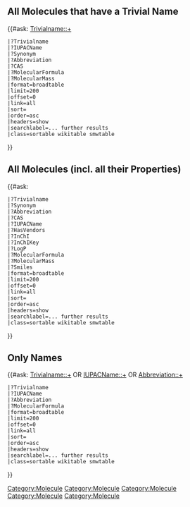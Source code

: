 == All Molecules that have a Trivial Name==
{{#ask: [[Category:Molecule]] [[Trivialname::+]]
 |?Trivialname
 |?IUPACName
 |?Synonym
 |?Abbreviation
 |?CAS
 |?MolecularFormula
 |?MolecularMass
 |format=broadtable
 |limit=200
 |offset=0
 |link=all
 |sort=
 |order=asc
 |headers=show
 |searchlabel=... further results
 |class=sortable wikitable smwtable
}}

== All Molecules (incl. all their Properties) ==
{{#ask: [[Category:Molecule]]
 |?Trivialname
 |?Synonym
 |?Abbreviation
 |?CAS
 |?IUPACName
 |?HasVendors
 |?InChI
 |?InChIKey
 |?LogP
 |?MolecularFormula
 |?MolecularMass
 |?Smiles
 |format=broadtable
 |limit=200
 |offset=0
 |link=all
 |sort=
 |order=asc
 |headers=show
 |searchlabel=... further results
 |class=sortable wikitable smwtable
}}

== Only Names ==
{{#ask: 
[[Category:Molecule]] [[Trivialname::+]]
OR
[[Category:Molecule]] [[IUPACName::+]]
OR
[[Category:Molecule]] [[Abbreviation::+]]
 |?Trivialname
 |?IUPACName
 |?Abbreviation
 |?MolecularFormula
 |format=broadtable
 |limit=200
 |offset=0
 |link=all
 |sort=
 |order=asc
 |headers=show
 |searchlabel=... further results
 |class=sortable wikitable smwtable
}}